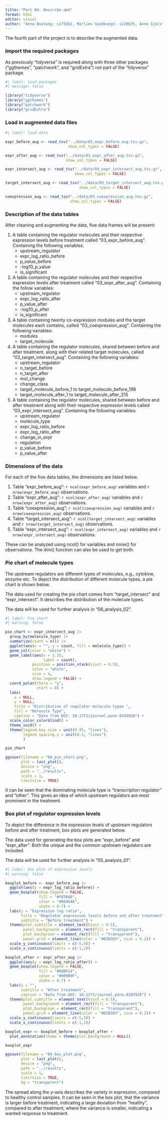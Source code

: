 ```yaml
---
title: "Part 04: Describe.qmd"
format: html
editor: visual
author: "Anna Boateng: s175562, Marlies Goedknegt: s220675, Anne Gjelstrup: s194530, Katja Jagd: s185395, Olivia Ronnenberg: s183359"
---
```


The fourth part of the project is to describe the augmented data.

### Import the required packages

As previously "tidyverse" is required along with three other packages ("ggthemes", "patchwork", and "gridExtra") not part of the "tidyverse" package.

```r
#| label: load packages
#| message: false

library("tidyverse")
library("ggthemes")
library("patchwork")
library("gridExtra")

```

### Load in augmented data files

```r
#| label: load data

expr_before_aug <- read_tsv("../data/03_expr_before_aug.tsv.gz",
                            show_col_types = FALSE)

expr_after_aug <- read_tsv("../data/03_expr_after_aug.tsv.gz",
                           show_col_types = FALSE)

expr_intersect_aug <- read_tsv("../data/03_expr_intersect_aug.tsv.gz",
                               show_col_types = FALSE)

target_intersect_aug <- read_tsv("../data/03_target_intersect_aug.tsv.gz",
                                 show_col_types = FALSE)

coexpression_aug <- read_tsv("../data/03_coexpression_aug.tsv.gz",
                             show_col_types = FALSE)
```

### Description of the data tables

After cleaning and augmenting the data, five data frames will be present:

1.  A table containing the regulator molecules and their respective expression levels before treatment called "03_expr_before_aug". Containing the following variables:
    -   upstream_regulator
    -   expr_log_ratio_before
    -   p_value_before
    -   -log10_p_value
    -   is_significant
2.  A table containing the regulator molecules and their respective expression levels after treatment called "03_expr_after_aug". Containing the follow variables:
    -   upstream_regulator
    -   expr_log_ratio_after
    -   p_value_after
    -   -log10_p_after
    -   is_significant
3.  A table containing twenty co-expression modules and the target molecules each contains, called "03_coexpression_aug". Containing the following variables:
    -   modules
    -   target_molecule
4.  A table containing the regulator molecules, shared between before and after treatment, along with their related target molecules, called "03_target_intersect_aug". Containing the following variables:
    -   upstream_regulator
    -   n_target_before
    -   n_target_after
    -   mol_change
    -   change_class
    -   target_molecule_before_1 to target_molecule_before_198
    -   target_molecule_after_1 to target_molecule_after_215
5.  A table containing the regulator molecules, shared between before and after treatment along with their respective expression levels called "03_expr_intersect_aug". Containing the following variables:
    -   upstream_regulator
    -   molecule_type
    -   expr_log_ratio_before
    -   expr_log_ratio_after
    -   change_in_expr
    -   regulation
    -   p_value_before
    -   p_value_after

### Dimensions of the data

For each of the five data tables, the dimensions are listed below.

1.  Table "expr_before_aug": `r ncol(expr_before_aug)` variables and `r nrow(expr_before_aug)` observations.
2.  Table "expr_after_aug": `r ncol(expr_after_aug)` variables and `r nrow(expr_after_aug)` observations.
3.  Table "coexpression_aug": `r ncol(coexpression_aug)` variables and `r nrow(coexpression_aug)` observations.
4.  Table "target_intersect_aug": `r ncol(target_intersect_aug)` variables and `r nrow(target_intersect_aug)` observations.
5.  Table "expr_intersect_aug": `r ncol(expr_intersect_aug)` variables and `r nrow(expr_intersect_aug)` observations.

These can be analyzed using ncol() for variables and nrow() for observations. The dim() function can also be used to get both.

### Pie chart of molecule types

The upstream regulators are different types of molecules, e.g., cytokine, enzyme etc. To depict the distribution of different molecule types, a pie chart is shown below.

The data used for creating the pie chart comes from "target_intersect" and "expr_intersect". It describes the distribution of the molecule types.

The data will be used for further analysis in "06_analysis_02".

```r
#| label: Pie chart 
#| warning: false 

pie_chart <- expr_intersect_aug |> 
  group_by(molecule_type) |>
  summarize(count = n()) |> 
  ggplot(aes(x = "", y = count, fill = molecule_type)) +
  geom_col(color = "white") +
  geom_label(aes(x = 1.35,
                 label = count),
            position = position_stack(vjust = 0.5), 
            color = "white",
            size = 4,
            show.legend = FALSE) +
  coord_polar(theta = "y",
              start = 0) +
  labs(
    x = NULL, 
    y = NULL,
    title = "Distribution of regulator molecule types ",
    fill = "Molecule Type",
    caption = "Data from DOI: 10.1371/journal.pone.0183928") +
  scale_color_colorblind() +
  theme_void() +
  theme(legend.key.size = unit(0.95, "lines"),
        legend.spacing.y = unit(0.3, "lines")
        )

pie_chart

ggsave(filename = "04_pie_chart.png",
       plot = last_plot(),
       device = "png",
       path = "../results", 
       scale = 1,
       limitsize = TRUE)
```

It can be seen that the dominating molecule type is "transcription regulator" and "other". This gives an idea of which upstream regulators are most prominent in the treatment.

### Box plot of regulator expression levels

To depict the difference in the expression levels of upstream regulators before and after treatment, box plots are generated below.

The data used for generating the box plots are "expr_before" and "expr_after". Both the unique and the common upstream regulators are included.

The data will be used for further analysis in "05_analysis_01".

```r
#| label: box plot of expression levels 
#| warning: false 

boxplot_before <- expr_before_aug |> 
  ggplot(aes(y = expr_log_ratio_before)) +
  geom_boxplot(show.legend = FALSE,
               fill = "#F8766D",
               color = "#D6464A",
               alpha = 0.7) +
  labs(y = "Expression log ratio",
       title = "Regulator expression levels before and after treatment",
       subtitle = "Before treatment") +
  theme(plot.subtitle = element_text(hjust = 0.5),
        panel.background = element_rect(fill = "transparent"),
        plot.backgroun = element_rect(fill = "transparent"),
        panel.grid = element_line(color = "#D3D3D3", size = 0.2)) +
  scale_y_continuous(limits = c(-5,5)) +
  scale_x_continuous(limits = c(-1,1))

boxplot_after <- expr_after_aug |> 
  ggplot(aes(y = expr_log_ratio_after)) +
  geom_boxplot(show.legend = FALSE,
               fill = "#00BFC4",
               color = "#009B9F",
               alpha = 0.7) +
  labs(y = "",
       subtitle = "After treatment",
       caption = "Data from DOI: 10.1371/journal.pone.0183928") +
  theme(plot.subtitle = element_text(hjust = 0.5),
        panel.background = element_rect(fill = "transparent"),
        plot.backgroun = element_rect(fill = "transparent"),
        panel.grid = element_line(color = "#D3D3D3", size = 0.2)) +
  scale_y_continuous(limits = c(-5,5)) +
  scale_x_continuous(limits = c(-1,1))

boxplot_expr <- boxplot_before + boxplot_after +
  plot_annotation(theme = theme(plot.background = NULL))

boxplot_expr

ggsave(filename = "04_box_plot.png",
       plot = last_plot(),
       device = "png",
       path = "../results",
       scale = 1,
       limitsize = TRUE,
       bg = "transparent")

```

The spread along the y-axis describes the variety in expression, compared to healthy control samples. It can be seen in the box plot, that the variance is larger before treatment, indicating a large deviation from "healthy", compared to after treatment, where the variance is smaller, indicating a wanted response to treatment.
